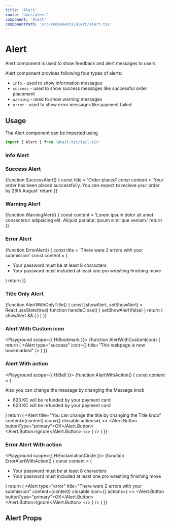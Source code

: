 ```yaml
---
title: 'Alert'
route: 'docs/alert'
component: 'Alert'
componentPath: 'src/components/alert/alert.tsx'
---
```



# Alert

Alert component is used to show feedback and alert messages to users.

Alert component provides following four types of alerts:

- `info` - used to show information messages
- `success` - used to show success messages like successful order placement
- `warning` - used to show warning messages
- `error` - used to show error messages like payment failed

## Usage

The Alert component can be imported using

```jsx
import { Alert } from '@tail-kit/tail-kit'
```

### Info Alert

<Playground>
  <Alert title="Some additional information" />
</Playground>

### Success Alert

<Playground>
  {function SuccessAlert() {
    const title = 'Order placed'
    const content =
      'Your order has been placed successfully. You can expect to recieve your order by 26th August'
    return <Alert type="success" title={title} content={content} />
  }}
</Playground>

### Warning Alert

<Playground>
  {function WarningAlert() {
    const content =
      'Lorem ipsum dolor sit amet consectetur adipsicing elit. Aliquid pariatur, ipsum similique veniam.'
    return <Alert type="warning" title="Attention needed" content={content} />
  }}
</Playground>

### Error Alert

<Playground>
  {function ErrorAlert() {
    const title = 'There were 2 errors with your submission'
    const content = (
      <ul className="ml-4 list-disc">
        <li>Your password must be at least 8 characters</li>
        <li>
          Your password must included at least one pro wrestling finishing move
        </li>
      </ul>
    )
    return <Alert type="error" title={title} content={content} />
  }}
</Playground>

### Title Only Alert

<Playground>
  {function AlertWithOnlyTitle() {
    const [showAlert, setShowAlert] = React.useState(true)
    function handleClose() {
      setShowAlert(false)
    }
    return (
      showAlert && (
        <Alert
          closable
          icon={false}
          title="The quick, brown fox jumps over a lazy dog."
          onClose={handleClose}
        />
      )
    )
  }}
</Playground>

### Alert With Custom icon

<Playground scope={{ HiBookmark }}>
  {function AlertWithCustomIcon() {
    return (
      <Alert
        type="success"
        icon={<HiBookmark />}
        title="This webpage is now bookmarked"
      />
    )
  }}
</Playground>

### Alert With action

<Playground scope={{ HiBell }}>
  {function AlertWithAction() {
    const content = (
      <div className="space-y-2">
        <p>Also you can change the message by changing the Message knob</p>
        <ul className="ml-4 list-disc">
          <li>623 KC will be refunded by your payment card</li>
          <li>623 KC will be refunded by your payment card</li>
        </ul>
      </div>
    )
    return (
      <Alert
        title="You can change the title by changing the Title knob"
        content={content}
        icon={<HiBell />}
        closable
        actions={
          <>
            <Alert.Button buttonType="primary">OK</Alert.Button>
            <Alert.Button>Ignore</Alert.Button>
          </>
        }
      />
    )
  }}
</Playground>

### Error Alert With action

<Playground scope={{ HiExclamationCircle }}>
  {function ErrorAlertWithAction() {
    const content = (
      <ul className="ml-4 list-disc">
        <li>Your password must be at least 8 characters</li>
        <li>
          Your password must included at least one pro wrestling finishing move
        </li>
      </ul>
    )
    return (
      <Alert
        type="error"
        title="There were 2 errors with your submission"
        content={content}
        closable
        icon={<HiExclamationCircle />}
        actions={
          <>
            <Alert.Button buttonType="primary">OK</Alert.Button>
            <Alert.Button>Ignore</Alert.Button>
          </>
        }
      />
    )
  }}
</Playground>

## Alert Props

<PropsTable />
